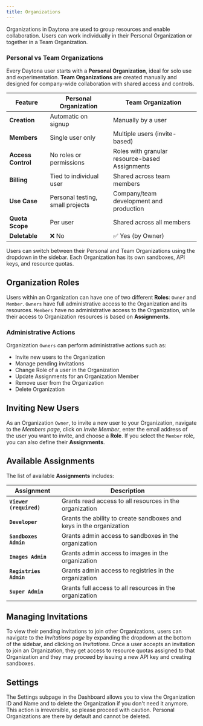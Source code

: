 ```yaml
---
title: Organizations
---
```



Organizations in Daytona are used to group resources and enable collaboration. Users can work individually in their Personal Organization or together in a Team Organization.

### Personal vs Team Organizations

Every Daytona user starts with a **Personal Organization**, ideal for solo use and experimentation. **Team Organizations** are created manually and designed for company-wide collaboration with shared access and controls.

| Feature | Personal Organization | Team Organization |
|--------|------------------------|--------------------|
| **Creation** | Automatic on signup | Manually by a user |
| **Members** | Single user only | Multiple users (invite-based) |
| **Access Control** | No roles or permissions | Roles with granular resource-based Assignments |
| **Billing** | Tied to individual user | Shared across team members |
| **Use Case** | Personal testing, small projects | Company/team development and production |
| **Quota Scope** | Per user | Shared across all members |
| **Deletable** | ❌ No | ✅ Yes (by Owner) |

Users can switch between their Personal and Team Organizations using the dropdown in the sidebar. Each Organization has its own sandboxes, API keys, and resource quotas.

## Organization Roles

Users within an Organization can have one of two different **Roles**: `Owner` and `Member`. `Owners` have full
administrative access to the Organization and its resources. `Members` have no administrative access
to the Organization, while their access to Organization resources is based on **Assignments**.

### Administrative Actions

Organization `Owners` can perform administrative actions such as:

- Invite new users to the Organization
- Manage pending invitations
- Change Role of a user in the Organization
- Update Assignments for an Organization Member
- Remove user from the Organization
- Delete Organization

## Inviting New Users

As an Organization `Owner`, to invite a new user to your Organization, navigate to the _Members page_,
click on _Invite Member_, enter the email address of the user you want to invite, and choose a **Role**.
If you select the `Member` role, you can also define their **Assignments**.

## Available Assignments

The list of available **Assignments** includes:

| Assignment | Description |
|------------|-------------|
| **`Viewer (required)`** | Grants read access to all resources in the organization |
| **`Developer`** | Grants the ability to create sandboxes and keys in the organization |
| **`Sandboxes Admin`** | Grants admin access to sandboxes in the organization |
| **`Images Admin`** | Grants admin access to images in the organization |
| **`Registries Admin`** | Grants admin access to registries in the organization |
| **`Super Admin`** | Grants full access to all resources in the organization |

## Managing Invitations

To view their pending invitations to join other Organizations, users can navigate to the _Invitations
page_ by expanding the dropdown at the bottom of the sidebar, and clicking on _Invitations_. Once a user
accepts an invitation to join an Organization, they get access to resource quotas assigned to that
Organization and they may proceed by issuing a new API key and creating sandboxes.

## Settings

The Settings subpage in the Dashboard allows you to view the Organization ID and Name and to delete the Organization if you don't need it anymore. This action is irreversible, so please proceed with caution. Personal Organizations are there by default and cannot be deleted.